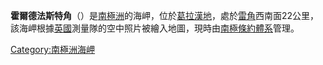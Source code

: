 {{multiple issues|
{{expand|time=2016-12-07T04:54:04+00:00}}
{{unreferenced|time=2016-12-07T04:54:04+00:00}}
{{update|time=2016-12-07T04:54:04+00:00}}
}}
{{coord|66|48|S|66|36|W|source:GNIS|display=title}}

'''霍爾德法斯特角'''（{{lang-en|Holdfast Point}}）是[[南極洲|南極洲]]的海岬，位於[[葛拉漢地|葛拉漢地]]，處於[[雷角|雷角]]西南面22公里，該海岬根據[[英國|英國]]測量隊的空中照片被繪入地圖，現時由[[南極條約體系|南極條約體系]]管理。

{{DEFAULTSORT:Holdfast Point}}
[[Category:南極洲海岬|Category:南極洲海岬]]


{{LoubetCoast-geo-stub}}